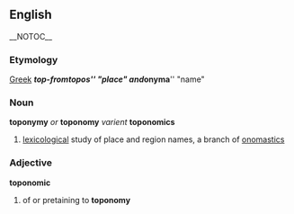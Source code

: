 == English == __NOTOC__
=== Etymology === 
[[Greek]] '''''top-''''' from ''topos'' "place" and '''''onyma''''' "name"

=== Noun ===
'''toponymy''' ''or'' '''toponomy''' ''varient'' '''toponomics'''
# [[lexicology|lexicological]] study of place and region names, a branch of [[onomastics]]

=== Adjective ===
'''toponomic'''
# of or pretaining to '''toponomy'''